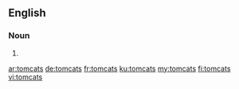 ==English==

===Noun===
{{head|en|noun plural form}}

# {{plural of|tomcat|lang=en}}

[[ar:tomcats]]
[[de:tomcats]]
[[fr:tomcats]]
[[ku:tomcats]]
[[my:tomcats]]
[[fi:tomcats]]
[[vi:tomcats]]